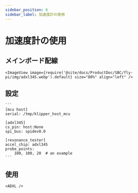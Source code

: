 ```yaml
---
sidebar_position: 6
sidebar_label: 加速度計の使用
---
```




# 加速度計の使用

## メインボード配線

    <ImageView image={require('@site/docs/ProductDoc/SBC/fly-pi/img/adxl345.webp').default} size="80%" align="left" />


## 設定

    ```
    [mcu host]
    serial: /tmp/klipper_host_mcu

    [adxl345]
    cs_pin: host:None
    spi_bus: spidev0.0

    [resonance_tester]
    accel_chip: adxl345
    probe_points:
        100, 100, 20  # an example
    ```


## 使用

    <ADXL />